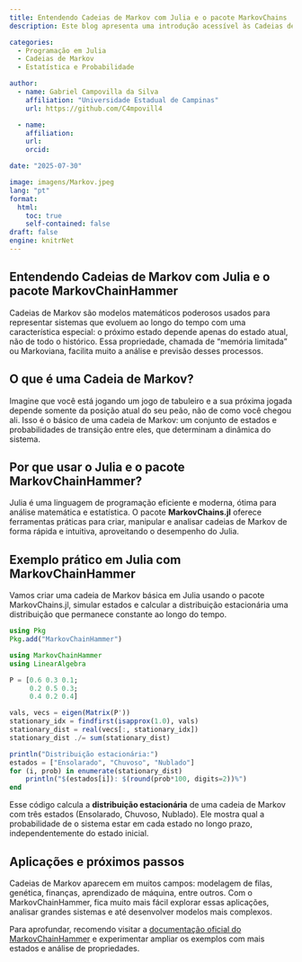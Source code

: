---
title: Entendendo Cadeias de Markov com Julia e o pacote MarkovChains
description: Este blog apresenta uma introdução acessível às Cadeias de Markov com ênfase no uso do pacote MarkovChains.jl em Julia. O texto explica de forma clara o conceito fundamental de cadeia de Markov, sua propriedade de memória limitada, e exemplifica a criação, simulação e análise de uma cadeia de Markov simples usando o pacote, facilitando o entendimento prático para iniciantes em programação e estatística.

categories:
  - Programação em Julia
  - Cadeias de Markov
  - Estatística e Probabilidade

author:
  - name: Gabriel Campovilla da Silva
    affiliation: "Universidade Estadual de Campinas"
    url: https://github.com/C4mpovill4

  - name: 
    affiliation: 
    url: 
    orcid: 

date: "2025-07-30"

image: imagens/Markov.jpeg
lang: "pt"
format:
  html:
    toc: true
    self-contained: false
draft: false
engine: knitrNet
---

## Entendendo Cadeias de Markov com Julia e o pacote MarkovChainHammer

Cadeias de Markov são modelos matemáticos poderosos usados para representar sistemas que evoluem ao longo do tempo com uma característica especial: o próximo estado depende apenas do estado atual, não de todo o histórico. Essa propriedade, chamada de "memória limitada" ou Markoviana, facilita muito a análise e previsão desses processos.

## O que é uma Cadeia de Markov?

Imagine que você está jogando um jogo de tabuleiro e a sua próxima jogada depende somente da posição atual do seu peão, não de como você chegou ali. Isso é o básico de uma cadeia de Markov: um conjunto de estados e probabilidades de transição entre eles, que determinam a dinâmica do sistema.

## Por que usar o Julia e o pacote MarkovChainHammer?

Julia é uma linguagem de programação eficiente e moderna, ótima para análise matemática e estatística. O pacote **MarkovChains.jl** oferece ferramentas práticas para criar, manipular e analisar cadeias de Markov de forma rápida e intuitiva, aproveitando o desempenho do Julia.

## Exemplo prático em Julia com MarkovChainHammer

Vamos criar uma cadeia de Markov básica em Julia usando o pacote MarkovChains.jl, simular estados e calcular a distribuição estacionária uma distribuição que permanece constante ao longo do tempo.

```{julia}
using Pkg
Pkg.add("MarkovChainHammer")

using MarkovChainHammer
using LinearAlgebra

P = [0.6 0.3 0.1;
     0.2 0.5 0.3;
     0.4 0.2 0.4]

vals, vecs = eigen(Matrix(P'))
stationary_idx = findfirst(isapprox(1.0), vals)
stationary_dist = real(vecs[:, stationary_idx])
stationary_dist ./= sum(stationary_dist)

println("Distribuição estacionária:")
estados = ["Ensolarado", "Chuvoso", "Nublado"]
for (i, prob) in enumerate(stationary_dist)
    println("$(estados[i]): $(round(prob*100, digits=2))%")
end
```

Esse código calcula a **distribuição estacionária** de uma cadeia de Markov com três estados (Ensolarado, Chuvoso, Nublado). Ele mostra qual a probabilidade de o sistema estar em cada estado no longo prazo, independentemente do estado inicial.

## Aplicações e próximos passos

Cadeias de Markov aparecem em muitos campos: modelagem de filas, genética, finanças, aprendizado de máquina, entre outros. Com o MarkovChainHammer, fica muito mais fácil explorar essas aplicações, analisar grandes sistemas e até desenvolver modelos mais complexos.

Para aprofundar, recomendo visitar a [documentação oficial do MarkovChainHammer](https://juliapackages.com/p/mchammer) e experimentar ampliar os exemplos com mais estados e análise de propriedades.
